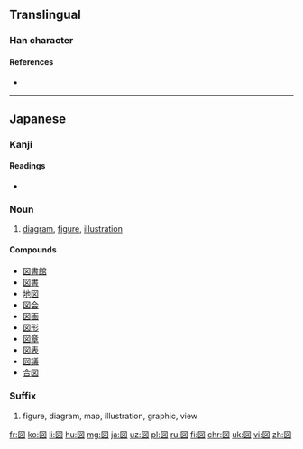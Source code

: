 {{also|圖}}
==Translingual==
{{Han simplified forms|圖|図|图}}

===Han character===
{{Han char|rn=31|rad=囗|as=04|sn=7|four=|canj=WYK|ids=}}

====References====
* {{Han ref|kx=0217.251|dkj=04734|dj=0445.130|hdz=10716.021|uh=56F3|ud=22259}}

----

==Japanese==

===Kanji===
{{ja-kanji|grade=2|rs=囗04|style=s|kyu=圖}}

====Readings====
* {{ja-readings
|goon=[[ず]] (zu) < [[づ]] (du)
|kanon=[[と]] (to)
|kun=[[はかる]] (hakaru)}}

{{ja-kanjitab|ず|yomi=o}}

===Noun===
{{ja-noun|ず|hhira=づ|kyu=圖}}

# [[diagram]], [[figure]], [[illustration]]

====Compounds====
{{der-top}}
* [[図書館]]
* [[図書]]
* [[地図]]
* [[図会]]
* [[図画]]
* [[図形]]
* [[図章]]
* [[図表]]
* [[図議]]
* [[合図]]
{{der-bottom}}

===Suffix===
{{ja-pos|ず|suffix|hhira=づ}}

# figure, diagram, map, illustration, graphic, view

[[fr:図]]
[[ko:図]]
[[li:図]]
[[hu:図]]
[[mg:図]]
[[ja:図]]
[[uz:図]]
[[pl:図]]
[[ru:図]]
[[fi:図]]
[[chr:図]]
[[uk:図]]
[[vi:図]]
[[zh:図]]
